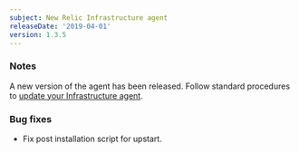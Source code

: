 ```yaml
---
subject: New Relic Infrastructure agent
releaseDate: '2019-04-01'
version: 1.3.5
---
```


### Notes

A new version of the agent has been released. Follow standard procedures to [update your Infrastructure agent](/docs/infrastructure/new-relic-infrastructure/installation/update-infrastructure-agent).

### Bug fixes

* Fix post installation script for upstart.
